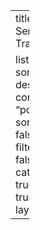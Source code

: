 ---
title: Self-Service Training

listing:
    sort: "date desc"
    contents: "posts"
    sort-ui: false
    filter-ui: false
    categories: true
    feed: true
page-layout: full
---